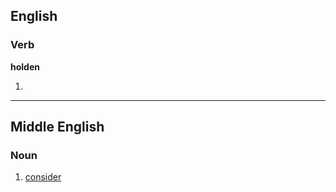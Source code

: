 ==English==

===Verb===
'''holden'''

# {{archaic}} {{past participle of|[[hold]]}}

----

==Middle English==

===Noun===
{{infl|enm|noun}}

# [[consider]]
